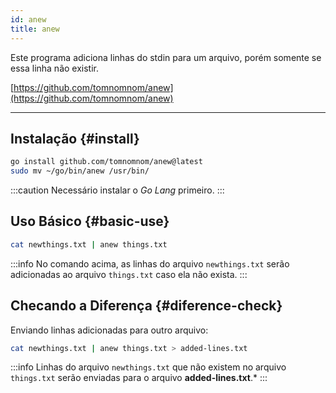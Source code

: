 ```yaml
---
id: anew
title: anew
---
```


Este programa adiciona linhas do stdin para um arquivo, porém somente se essa
linha não existir.

[https://github.com/tomnomnom/anew](https://github.com/tomnomnom/anew)

---

## Instalação {#install}

```bash
go install github.com/tomnomnom/anew@latest
sudo mv ~/go/bin/anew /usr/bin/
```

:::caution
Necessário instalar o *Go Lang* primeiro.
:::

## Uso Básico {#basic-use}

```bash
cat newthings.txt | anew things.txt
```

:::info
No comando acima, as linhas do arquivo `newthings.txt` serão adicionadas ao
arquivo `things.txt` caso ela não exista.
:::

## Checando a Diferença {#diference-check}

Enviando linhas adicionadas para outro arquivo:

```bash
cat newthings.txt | anew things.txt > added-lines.txt
```

:::info
Linhas do arquivo `newthings.txt` que não existem no arquivo `things.txt` serão
enviadas para o arquivo **added-lines.txt**.*
:::
